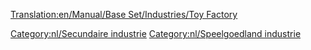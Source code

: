 [[Translation:en/Manual/Base Set/Industries/Toy Factory]]

{{nl/Industrieën|image=en/ToyFactory.png|name=Speelgoedfabriek
|climates=[[nl/Manual/Klimaat#Speelgoedland|Speelgoedland]]
|accepts=[[nl/Manual/Base Set/Cargos/Plastic|Plastic]], [[nl/Manual/Base Set/Cargos/Batterijen|Batterijen]]
|produces=[[nl/Manual/Base Set/Cargos/Speelgoed|Speelgoed]]
|notes=Niet aanwezig in andere [[nl/Manual/Klimaat|klimaten]].
}}

{{nl/Navbox Industrieën}}
[[Category:nl/Secundaire industrie]]
[[Category:nl/Speelgoedland industrie]]